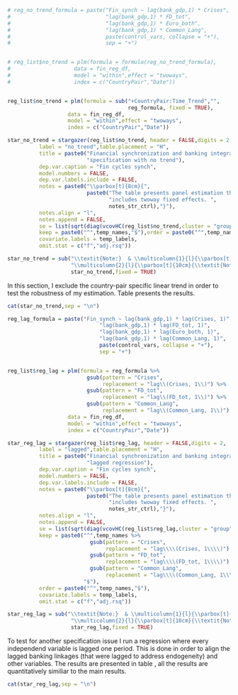 
<!-- \subsection{Financial cycle components} -->

<!-- ```{r get_components_reg} -->

<!-- components_list = list(Credit = "Total_Credit_real_ret", -->
<!--                        HousePrice = "HousePrice_real_ret", -->
<!--                        SharePrice = "SharePrice_real_ret", -->
<!--                        FinCycle = "FinCycle_ret") -->

<!-- if("FinCycle" %in% names(components_list)){ -->
<!--   country_df = country_df %>%  -->
<!--   rowwise() %>%  -->
<!--   mutate("FinCycle_ret" = mean(Total_Credit_real_ret, HousePrice_real_ret)) -->
<!--   } -->

<!-- res_list = lapply(names(components_list), function(temp_name){ -->

<!--   source_name = components_list[[temp_name]] -->

<!--   target_name = paste0(temp_name,"_synch") -->

<!--   temp_df = country_df %>%  -->
<!--   select(Date, Country, source_name) %>%  -->
<!--   get.neg.abs.diff() %>%  -->
<!--   rename(!!sym(target_name) := !!sym(source_name)) -->


<!--   return(plm(formula = gsub("Fin_synch",target_name,reg_formula, -->
<!--                             fixed = TRUE) %>%  -->
<!--                formula(), -->
<!--              data = fin_reg_df %>%  -->
<!--                left_join(.,temp_df, by = c("Date","CountryPair")), -->
<!--              model = "within",effect = "twoways", -->
<!--              index = c("CountryPair","Date"))) -->


<!-- }) -->

<!-- names(res_list) = names(components_list) -->



<!-- ``` -->


<!-- ```{r get_components_tables, include=FALSE} -->

<!-- tables_list = lapply(names(res_list), function(temp_name){ -->

<!--   star = stargazer(res_list[[temp_name]], header = FALSE,digits = 2, -->
<!--           label = temp_name,table.placement = "H", -->
<!--           title = paste0("Financial synchronization and banking integration: ", -->
<!--                          "panel specification"), -->
<!--           dep.var.caption = paste(temp_name,"cycle synch"), -->
<!--           model.numbers = FALSE, -->
<!--           dep.var.labels.include = FALSE, -->
<!--           notes = paste0("\\parbox[t]{8cm}{", -->
<!--                          paste0("The table presents panel estimation that ", -->
<!--                                 "includes twoway fixed effects", -->
<!--                                 " and country-pair ", -->
<!--                                 " specific linear time trend. ", -->
<!--                                 notes_str_ctrl,"}")), -->
<!--           notes.align = "l", -->
<!--           notes.append = FALSE, -->
<!--           se = list(sqrt(diag(vcovHC(res_list[[temp_name]], -->
<!--                                      cluster = "group")))), -->
<!--           keep = paste0("^",temp_names,"$"), -->
<!--           order = paste0("^",temp_names,"$"), -->
<!--           covariate.labels = temp_labels, -->
<!--           omit.stat = c("f","adj.rsq")) -->

<!--   star = sub("\\textit{Note:}  & \\multicolumn{1}{l}{\\parbox[t]{8cm}{", -->
<!--              "\\multicolumn{2}{l}{\\parbox[t]{10cm}{\\textit{Note:} ", -->
<!--              star,fixed = TRUE) -->

<!--   return(star) -->



<!-- }) -->

<!-- ``` -->


<!-- ```{r output_credit_table, results="asis"} -->

<!-- cat(tables_list[[1]],sep = "\n")   -->



<!-- ``` -->


<!-- ```{r output_house_table, results="asis"} -->

<!-- cat(tables_list[[2]],sep = "\n")   -->



<!-- ``` -->


<!-- ```{r output_shares_table, results="asis"} -->

<!-- cat(tables_list[[3]],sep = "\n")   -->



<!-- ``` -->



<!-- Regression analysis no trend-->


```r

# reg_no_trend_formula = paste("Fin_synch ~ lag(bank_gdp,1) * Crises",
#                              "lag(bank_gdp,1) * FD_tot",
#                              "lag(bank_gdp,1) * Euro_both",
#                              "lag(bank_gdp,1) * Common_Lang",
#                              paste(control_vars, collapse = "+"),
#                              sep = "+")


# reg_list$no_trend = plm(formula = formula(reg_no_trend_formula),
#                    data = fin_reg_df,
#                    model = "within",effect = "twoways",
#                    index = c("CountryPair","Date"))


reg_list$no_trend = plm(formula = sub("+CountryPair:Time_Trend","",
                                      reg_formula, fixed = TRUE),
                   data = fin_reg_df,
                   model = "within",effect = "twoways",
                   index = c("CountryPair","Date"))


```


```r


star_no_trend = stargazer(reg_list$no_trend, header = FALSE,digits = 2,
          label = "no_trend",table.placement = "H",
          title = paste0("Financial synchronization and banking integration: ",
                         "specification with no trend"),
          dep.var.caption = "Fin cycles synch",
          model.numbers = FALSE,
          dep.var.labels.include = FALSE,
          notes = paste0("\\parbox[t]{8cm}{",
                         paste0("The table presents panel estimation that ",
                                "includes twoway fixed effects. ",
                                notes_str_ctrl),"}"),
          notes.align = "l",
          notes.append = FALSE,
          se = list(sqrt(diag(vcovHC(reg_list$no_trend,cluster = "group")))),
          keep = paste0("^",temp_names,"$"),order = paste0("^",temp_names,"$"),
          covariate.labels = temp_labels,
          omit.stat = c("f","adj.rsq"))

star_no_trend = sub("\\textit{Note:}  & \\multicolumn{1}{l}{\\parbox[t]{8cm}{",
                    "\\multicolumn{2}{l}{\\parbox[t]{10cm}{\\textit{Note:} ",
                    star_no_trend,fixed = TRUE)


```


\subsection{No trend}

In this section, I exclude the country-pair specific linear trend in order to test the robustness of my estimation. Table \ref{no_trend} presents the results.


```r

cat(star_no_trend,sep = "\n")

```


<!-- Regression analysis lagged regression-->


```r

reg_lag_formula = paste("Fin_synch ~ lag(bank_gdp,1) * lag(Crises, 1)",
                             "lag(bank_gdp,1) * lag(FD_tot, 1)",
                             "lag(bank_gdp,1) * lag(Euro_both, 1)",
                             "lag(bank_gdp,1) * lag(Common_Lang, 1)",
                             paste(control_vars, collapse = "+"),
                             sep = "+")


reg_list$reg_lag = plm(formula = reg_formula %>% 
                         gsub(pattern = "Crises",
                              replacement = "lag\\(Crises, 1\\)") %>% 
                         gsub(pattern = "FD_tot",
                              replacement = "lag\\(FD_tot, 1\\)") %>% 
                         gsub(pattern = "Common_Lang",
                              replacement = "lag\\(Common_Lang, 1\\)"),
                   data = fin_reg_df,
                   model = "within",effect = "twoways",
                   index = c("CountryPair","Date"))


```


```r


star_reg_lag = stargazer(reg_list$reg_lag, header = FALSE,digits = 2,
          label = "lagged",table.placement = "H",
          title = paste0("Financial synchronization and banking integration: ",
                         "lagged regression"),
          dep.var.caption = "Fin cycles synch",
          model.numbers = FALSE,
          dep.var.labels.include = FALSE,
          notes = paste0("\\parbox[t]{8cm}{",
                         paste0("The table presents panel estimation that ",
                                "includes twoway fixed effects. ",
                                notes_str_ctrl),"}"),
          notes.align = "l",
          notes.append = FALSE,
          se = list(sqrt(diag(vcovHC(reg_list$reg_lag,cluster = "group")))),
          keep = paste0("^",temp_names %>% 
                          gsub(pattern = "Crises",
                               replacement = "lag\\\\(Crises, 1\\\\)") %>% 
                          gsub(pattern = "FD_tot",
                               replacement = "lag\\\\(FD_tot, 1\\\\)") %>% 
                          gsub(pattern = "Common_Lang",
                               replacement = "lag\\\\(Common_Lang, 1\\\\)"),
                        "$"),
          order = paste0("^",temp_names,"$"),
          covariate.labels = temp_labels,
          omit.stat = c("f","adj.rsq"))

star_reg_lag = sub("\\textit{Note:}  & \\multicolumn{1}{l}{\\parbox[t]{8cm}{",
                    "\\multicolumn{2}{l}{\\parbox[t]{10cm}{\\textit{Note:} ",
                    star_reg_lag,fixed = TRUE)


```


\subsection{Lagged regression}
To test for another specification issue I run a regression where every independend variable is lagged one period. This is done in order to align the lagged banking linkages (that were lagged to address endogeneity) and other variables. The results are presented in table \ref{lagged}, all the results are quantitatively similiar to the main results.

```r

cat(star_reg_lag,sep = "\n")

```

